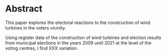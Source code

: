 
\vfill
\center

# Abstract {.unnumbered .unlisted}


\flushleft
\vspace{0.5cm}


This paper explores the electoral reactions to the construction of wind turbines in the voters vicinity.

Using register data of the construction of wind turbines and election results from municipal elections in the years 2009 until 2021 at the level of the voting centres, I find XXX variation.


\vfill\vfill
